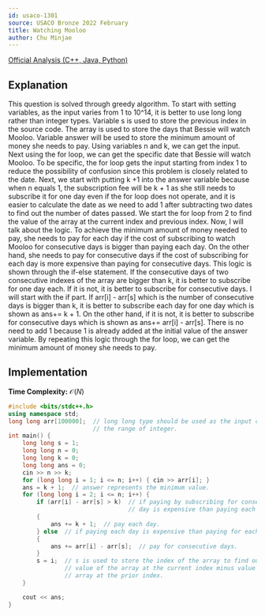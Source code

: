 ```yaml
---
id: usaco-1301
source: USACO Bronze 2022 February
title: Watching Mooloo
author: Chu Minjae
---
```

[Official Analysis (C++, Java, Python)](http://www.usaco.org/current/data/sol_prob3_bronze_feb23.html)

## Explanation

This question is solved through greedy algorithm. To start with setting variables, as the input varies from 1 to 10^14, it is better to use long long rather than integer types. Variable s is used to store the previous index in the source code.
The array is used to store the days that Bessie will watch Mooloo. Variable answer will be used to store the minimum amount of money she needs to pay. Using variables n and k, we can get the input. Next using the for loop, we can get the specific date that Bessie will watch Mooloo.
To be specific, the for loop gets the input starting from index 1 to reduce the possibility of confusion since this problem is closely related to the date. Next, we start with putting k +1 into the answer variable because when n equals 1,
the subscription fee will be k + 1 as she still needs to subscribe it for one day even if the for loop does not operate, and it is easier to calculate the date as we need to add 1 after subtracting two dates to find out the number of dates passed.
We start the for loop from 2 to find the value of the array at the current index and previous index.
Now, I will talk about the logic. To achieve the minimum amount of money needed to pay, she needs to pay for each day if the cost of subscribing to watch Mooloo for consecutive days is bigger than paying each day. On the other hand, she needs to pay for consecutive days if the cost of subscribing for each day is more expensive than paying for consecutive days. This logic is shown through the if-else statement. If the consecutive days of two consecutive indexes of the array are bigger than k, it is better to subscribe for one day each. If it is not, it is better to subscribe for consecutive days. I will start with the if part. If arr[i] - arr[s] which is the number of consecutive days is bigger than k, it is better to subscribe each day for one day which is shown as ans+= k + 1. On the other hand, if it is not, it is better to subscribe for consecutive days which is shown as ans+= arr[i] - arr[s]. There is no need to add 1 because 1 is already added at the initial value of the answer variable. By repeating this logic
through the for loop, we can get the minimum amount of money she needs to pay.


## Implementation

**Time Complexity:** $\mathcal{O}(N)$

<LanguageSection>
<CPPSection>

```cpp
#include <bits/stdc++.h>
using namespace std;
long long arr[100000];  // long long type should be used as the input can exceed
                        // the range of integer.
int main() {
	long long s = 1;
	long long n = 0;
	long long k = 0;
	long long ans = 0;
	cin >> n >> k;
	for (long long i = 1; i <= n; i++) { cin >> arr[i]; }
	ans = k + 1;  // answer represents the minimum value.
	for (long long i = 2; i <= n; i++) {
		if (arr[i] - arr[s] > k)  // if paying by subscribing for consecutive
		                          // day is expensive than paying each day
		{
			ans += k + 1;  // pay each day.
		} else  // if paying each day is expensive than paying for each day.
		{
			ans += arr[i] - arr[s];  // pay for consecutive days.
		}
		s = i;  // s is used to store the index of the array to find out the
		        // value of the array at the current index minus value of the
		        // array at the prior index.
	}

	cout << ans;
}
```

</CPPSection>
</LanguageSection>
